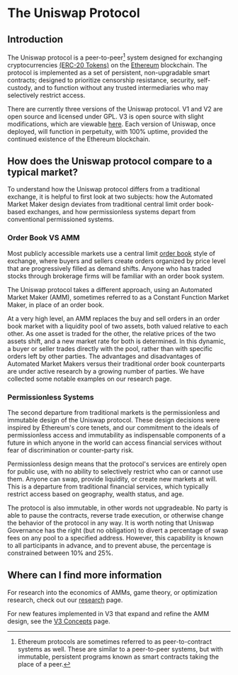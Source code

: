 # The Uniswap Protocol

## Introduction

The Uniswap protocol is a peer-to-peer[^1] system designed for exchanging cryptocurrencies [(ERC-20 Tokens)](https://ethereum.org/en/developers/docs/standards/tokens/erc-20/) on the [Ethereum](https://ethereum.org/) blockchain. The protocol is implemented as a set of persistent, non-upgradable smart contracts; designed to prioritize censorship resistance, security, self-custody, and to function without any trusted intermediaries who may selectively restrict access.

There are currently three versions of the Uniswap protocol. V1 and V2 are open source and licensed under GPL. V3 is open source with slight modifications, which are viewable [here](https://github.com/Uniswap/uniswap-v3-core/blob/main/LICENSE). Each version of Uniswap, once deployed, will function in perpetuity, with 100% uptime, provided the continued existence of the Ethereum blockchain.

## How does the Uniswap protocol compare to a typical market?

To understand how the Uniswap protocol differs from a traditional exchange, it is helpful to first look at two subjects: how the Automated Market Maker design deviates from traditional central limit order book-based exchanges, and how permissionless systems depart from conventional permissioned systems.

### Order Book VS AMM

Most publicly accessible markets use a central limit [order book](https://www.investopedia.com/terms/o/order-book.asp) style of exchange, where buyers and sellers create orders organized by price level that are progressively filled as demand shifts. Anyone who has traded stocks through brokerage firms will be familiar with an order book system.

The Uniswap protocol takes a different approach, using an Automated Market Maker (AMM), sometimes referred to as a Constant Function Market Maker, in place of an order book.

At a very high level, an AMM replaces the buy and sell orders in an order book market with a liquidity pool of two assets, both valued relative to each other. As one asset is traded for the other, the relative prices of the two assets shift, and a new market rate for both is determined. In this dynamic, a buyer or seller trades directly with the pool, rather than with specific orders left by other parties. The advantages and disadvantages of Automated Market Makers versus their traditional order book counterparts are under active research by a growing number of parties. We have collected some notable examples on our research page.

### Permissionless Systems

The second departure from traditional markets is the permissionless and immutable design of the Uniswap protocol. These design decisions were inspired by Ethereum's core tenets, and our commitment to the ideals of permissionless access and immutability as indispensable components of a future in which anyone in the world can access financial services without fear of discrimination or counter-party risk.

Permissionless design means that the protocol's services are entirely open for public use, with no ability to selectively restrict who can or cannot use them. Anyone can swap, provide liquidity, or create new markets at will. This is a departure from traditional financial services, which typically restrict access based on geography, wealth status, and age.

The protocol is also immutable, in other words not upgradeable. No party is able to pause the contracts, reverse trade execution, or otherwise change the behavior of the protocol in any way. It is worth noting that Uniswap Governance has the right (but no obligation) to divert a percentage of swap fees on any pool to a specified address. However, this capability is known to all participants in advance, and to prevent abuse, the percentage is constrained between 10% and 25%.

## Where can I find more information

For research into the economics of AMMs, game theory, or optimization research, check out our [research](./research.md) page.

For new features implemented in V3 that expand and refine the AMM design, see the [V3 Concepts](./protocol/concentrated-liquidity.md) page.

[^1]: Ethereum protocols are sometimes referred to as peer-to-contract systems as well. These are similar to a peer-to-peer systems, but with immutable, persistent programs known as smart contracts taking the place of a peer.